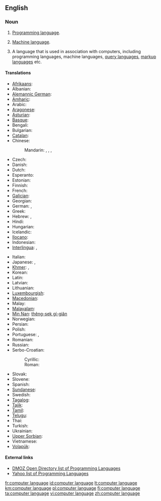 {{wikipedia}}
==English==

===Noun===
{{en-noun|head=[[computer]] [[language]]}}

# {{programming}} [[programming language|Programming language]].
# {{programming}} [[machine language|Machine language]].
# {{programming}} A language that is used in association with computers, including programming languages, machine languages, [[query language]]s, [[markup language]]s etc.

====Translations====
{{trans-top|programming language}}
* [[Afrikaans]]: {{t-|af|programmeertaal}}
* Albanian: {{t-|sq|gjuhë programimi}}
* [[Alemannic German]]: {{tø|gsw|Programmiersprache|f}}
* [[Amharic]]: {{t-|am|የፕሮግራም ቋንቋ|sc=Ethi}}
* Arabic: {{t-|ar|لغة برمجة|f}}
* [[Aragonese]]: {{t-|an|luengache de programazión|m}}
* [[Asturian]]: {{t-|ast|llinguaxe de programación|f}}
* [[Basque]]: {{t-|eu|programazio-lengoaia}}
* Bengali: {{t-|bn|প্রোগ্রামিং ভাষা|sc=Beng}}
* Bulgarian: {{t-|bg|език за програмиране|m}}
* [[Catalan]]: {{t-|ca|llenguatge de programació|f}}
* Chinese:
*: Mandarin: {{t-|cmn|計算機語言|sc=Hani}}, {{t-|cmn|计算机语言|tr=jìsuànjī yǔyán|sc=Hani}}, {{t|cmn|編程語言|sc=Hani}}, {{t|cmn|编程语言|tr=biānchéng yǔyán|sc=Hani}}
* Czech: {{t-|cs|programovací jazyk|m}}
* Danish: {{t-|da|programmeringssprog|n}}
* Dutch: {{t+|nl|programmeertaal|f}}
* Esperanto: {{t-|eo|programlingvo}}
* Estonian: {{t-|et|programmeerimiskeel}}
* Finnish: {{t+|fi|ohjelmointikieli}}
* French: {{t-|fr|langage informatique|m}}
* [[Galician]]: {{t-|gl|linguaxe de programación|f}}
* Georgian: {{t-|ka|პროგრამირების ენა|tr=programirebis ena|sc=Geor}}
* German: {{t+|de|Computersprache|f}}, {{t+|de|Programmiersprache|f}}
* Greek: {{t-|el|γλώσσα προγραμματισμού|f|tr=ɤlósa proɤramatiʑmú}}
* Hebrew: {{t-|he|שפת תכנות|f|tr=S'fat Tikh'nut}}, {{t-|he|שפות תיכנות|f|p|tr=S'fot Tikh'nut}}
* Hindi: {{t-|hi|प्रोग्रामिंग भाषा}}
* Hungarian: {{t-|hu|programozási nyelv}}
* Icelandic: {{t-|is|forritunarmál|n}}
* [[Ilocano]]: {{tø|ilo|lengguahe ti panangprograma}}
* Indonesian: {{t+|id|bahasa pemrograman}}
* [[Interlingua]]: {{t-|ia|linguage computatorial}}, {{t-|ia|linguage de programmation}}
{{trans-mid}}
* Italian: {{t-|it|linguaggio di programmazione|m}}
* Japanese: {{t-|ja|計算機言語|tr=keisanki-gengo}}, {{t-|ja|プログラミング言語|tr=puroguramingu gengo}}
* [[Khmer]]: {{t-|km|ភាសាគណិតូបករណ៍|tr=phea sar kak net tob kor|sc=Khmr}}, {{t-|km|ភាសាកុំព្យូទ័រ|tr=phea sar kom pyuu ter|sc=Khmr}}
* Korean: {{t-|ko|프로그래밍 언어|tr=peurogeuraeming eoneo}}
* Latin: {{t-|la|lingua programmandi|f}}
* Latvian: {{t-|lv|programmēšanas valoda}}
* Lithuanian: {{t+|lt|programavimo kalba|f}}
* [[Luxembourgish]]: {{t-|lb|Programméiersprooch|n}}
* [[Macedonian]]: {{t-|mk|програмски јазик|m}}
* Malay: {{t-|ms|bahasa pengaturcaraan}}
* [[Malayalam]]: {{t-|ml|പ്രോഗ്രാമിംഗ് ഭാഷ|sc=Mlym}}
* [[Min Nan]]: [[thêng-sek gí-giân]]
* Norwegian: {{t+|no|programmeringsspråk|n}}
* Persian: {{t-|fa|زبانهای برنامهنویسی}}
* Polish: {{t+|pl|język programowania|m}}
* Portuguese: {{t-|pt|linguagem de computador|f}}, {{t+|pt|linguagem de programação|f}}
* Romanian: {{t-|ro|limbaj de programare}}
* Russian: {{t+|ru|язык программирования|m|tr=jazýk programmirovánija}}
* Serbo-Croatian:
*: Cyrillic: {{t-|sh|програмски језик|m|sc=Cyrl}}
*: Roman: {{t-|sh|programski jezik|m}}
* Slovak: {{t-|sk|programovací jazyk|m}}
* Slovene: {{t-|sl|programski jezik|m}}
* Spanish: {{t+|es|lenguaje de programación|m}}
* [[Sundanese]]: {{t-|su|basa program}}
* Swedish: {{t-|sv|programspråk|n}}
* [[Tagalog]]: {{t-|tl|wikang pamprograma}}
* [[Tajik]]: {{t-|tg|забони барномасозӣ|sc=Cyrl}}
* [[Tamil]]: {{t-|ta|ஆணைமூலம்}}
* [[Telugu]]: {{t-|te|ప్రోగ్రామింగు భాష}}
* Thai: {{t-|th|ภาษาโปรแกรม|tr=paasăa bprohgraem}}
* Turkish: {{t-|tr|programlama dili}}
* Ukrainian: {{t-|uk|мова програмування|f}}
* [[Upper Sorbian]]: {{t-|hsb|programěrowanska rěč|f}}
* Vietnamese: {{t-|vi|ngôn ngữ lập trình}}
* [[Volapük]]: {{t-|vo|kompütapük}}
{{trans-bottom}}

====External links====
* [http://dmoz.org/Computers/Programming/Languages/ DMOZ Open Directory list of Programming Languages]
* [http://dir.yahoo.com/Computers_and_Internet/Programming_and_Development/Languages/ Yahoo list of Programming Languages]

[[fr:computer language]]
[[id:computer language]]
[[lt:computer language]]
[[km:computer language]]
[[pl:computer language]]
[[fi:computer language]]
[[ta:computer language]]
[[vi:computer language]]
[[zh:computer language]]